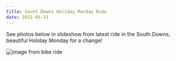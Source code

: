 ```yaml
---
title: South Downs Holiday Monday Ride
date: 2021-05-31
---
```


See photos below in slideshow from latest ride in the South Downs, beautiful Holiday Monday for a change!

![image from bike ride](./P1010437_edited-1.jpg)